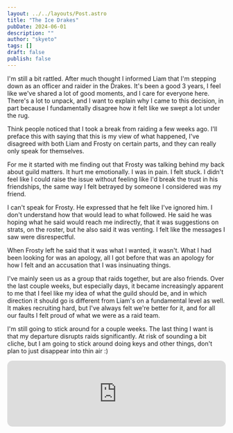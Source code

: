 ```yaml
---
layout: ../../layouts/Post.astro
title: "The Ice Drakes"
pubDate: 2024-06-01
description: ""
author: "skyeto"
tags: []
draft: false
publish: false
---
```



I'm still a bit rattled. After much thought I informed Liam that I'm stepping down as an officer and raider in the Drakes. It's been a good 3 years, I feel like we've shared a lot of good moments, and I care for everyone here. There's a lot to unpack, and I want to explain why I came to this decision, in part because I fundamentally disagree how it felt like we swept a lot under the rug.

Think people noticed that I took a break from raiding a few weeks ago. I'll preface this with saying that this is my view of what happened, I've disagreed with both Liam and Frosty on certain parts, and they can really only speak for themselves. 

For me it started with me finding out that Frosty was talking behind my back about guild matters. It hurt me emotionally. I was in pain. I felt stuck. I didn't feel like I could raise the issue without feeling like I'd break the trust in his friendships, the same way I felt betrayed by someone I considered was my friend.

I can't speak for Frosty. He expressed that he felt like I've ignored him. I don't understand how that would lead to what followed. He said he was hoping what he said would reach me indirectly, that it was suggestions on strats, on the roster, but he also said it was venting. I felt like the messages I saw were disrespectful.

When Frosty left he said that it was what I wanted, it wasn't. What I had been looking for was an apology, all I got before that was an apology for how I felt and an accusation that I was insinuating things.    

I've mainly seen us as a group that raids together, but are also friends. Over the last couple weeks, but especially days, it became increasingly apparent to me that I feel like my idea of what the guild should be, and in which direction it should go is different from Liam's on a fundamental level as well. It makes recruiting hard, but I've always felt we're better for it, and for all our faults I felt proud of what we were as a raid team.

I'm still going to stick around for a couple weeks. The last thing I want is that my departure disrupts raids significantly. At risk of sounding a bit cliche, but I am going to stick around doing keys and other things, don't plan to just disappear into thin air :)

<DNT client:only="react" source="Spotify"><iframe style="border-radius:12px" src="https://open.spotify.com/embed/track/7pKfPomDEeI4TPT6EOYjn9?utm_source=generator" width="100%" height="152" frameBorder="0" allowfullscreen="" allow="autoplay; clipboard-write; encrypted-media; fullscreen; picture-in-picture" loading="lazy"></iframe></DNT>
